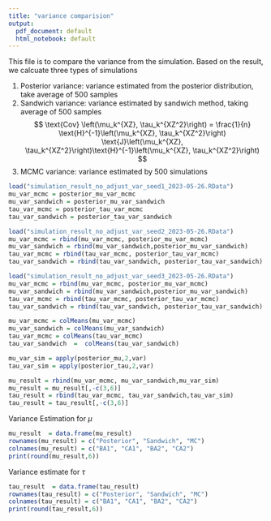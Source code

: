 ```yaml
---
title: "variance comparision"
output:
  pdf_document: default
  html_notebook: default
---
```


This file is to compare the variance from the simulation. Based on the result, we calcuate three types of simulations

1. Posterior variance: variance estimated from the posterior distribution, take average of 500 samples
2. Sandwich variance: variance estimated by sandwich method, taking average of 500 samples
   $$
   \text{Cov} \left(\mu_k^{XZ}, \tau_k^{XZ^2}\right) = \frac{1}{n} \text{H}^{-1}\left(\mu_k^{XZ},
   \tau_k^{XZ^2}\right) \text{J}\left(\mu_k^{XZ}, \tau_k^{XZ^2}\right)\text{H}^{-1}\left(\mu_k^{XZ},
   \tau_k^{XZ^2}\right)
   $$
3. MCMC variance: variance estimated by 500 simulations

```r
load("simulation_result_no_adjust_var_seed1_2023-05-26.RData")
mu_var_mcmc = posterior_mu_var_mcmc
mu_var_sandwich = posterior_mu_var_sandwich
tau_var_mcmc = posterior_tau_var_mcmc
tau_var_sandwich = posterior_tau_var_sandwich

load("simulation_result_no_adjust_var_seed2_2023-05-26.RData")
mu_var_mcmc = rbind(mu_var_mcmc, posterior_mu_var_mcmc)
mu_var_sandwich = rbind(mu_var_sandwich,posterior_mu_var_sandwich)
tau_var_mcmc = rbind(tau_var_mcmc, posterior_tau_var_mcmc)
tau_var_sandwich = rbind(tau_var_sandwich, posterior_tau_var_sandwich)

load("simulation_result_no_adjust_var_seed3_2023-05-26.RData")
mu_var_mcmc = rbind(mu_var_mcmc, posterior_mu_var_mcmc)
mu_var_sandwich = rbind(mu_var_sandwich,posterior_mu_var_sandwich)
tau_var_mcmc = rbind(tau_var_mcmc, posterior_tau_var_mcmc)
tau_var_sandwich = rbind(tau_var_sandwich, posterior_tau_var_sandwich)

mu_var_mcmc = colMeans(mu_var_mcmc)
mu_var_sandwich = colMeans(mu_var_sandwich)
tau_var_mcmc = colMeans(tau_var_mcmc)
tau_var_sandwich  =  colMeans(tau_var_sandwich)

mu_var_sim = apply(posterior_mu,2,var)
tau_var_sim = apply(posterior_tau,2,var)

mu_result = rbind(mu_var_mcmc, mu_var_sandwich,mu_var_sim)
mu_result = mu_result[,-c(3,6)]
tau_result = rbind(tau_var_mcmc, tau_var_sandwich,tau_var_sim)
tau_result = tau_result[,-c(3,6)]
```

Variance Estimation for $\mu$

```r
mu_result  = data.frame(mu_result)
rownames(mu_result) = c("Posterior", "Sandwich", "MC")
colnames(mu_result) = c("BA1", "CA1", "BA2", "CA2")
print(round(mu_result,6))
```

Variance estimate for $\tau$

```r
tau_result  = data.frame(tau_result)
rownames(tau_result) = c("Posterior", "Sandwich", "MC")
colnames(tau_result) = c("BA1", "CA1", "BA2", "CA2")
print(round(tau_result,6))
```